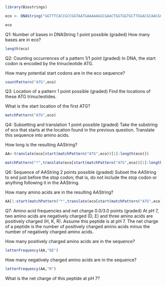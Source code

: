 

```{r}
library(Biostrings)
```


```{r}
eco <- DNAString("GGTTTCACCGCCGGTAATGAAAAAGGCGAACTGGTGGTGCTTGGACGCAACGGTTCCGACTACTCTGCTGCGGTGCTGGCTGCCTGTTTACGCGCCGATTGTTGCGAGATTTGGACGGACGTTGACGGGGTCTATACCTGCGACCCGCGTCAGGTGCCCGATGCGAGGTTGTTGAAGTCGA")

eco
```

Q1: Number of bases in DNAString
1 point possible (graded)
How many bases are in eco?
```{r}
length(eco)
```
Q2: Counting occurrences of a pattern
1/1 point (graded)
In DNA, the start codon is encoded by the trinucleotide ATG.

How many potential start codons are in the eco sequence?

```{r}
countPattern("ATG",eco)
```

Q3: Location of a pattern
1 point possible (graded)
Find the locations of these ATG trinucleotides.

What is the start location of the first ATG?

```{r}
matchPattern("ATG",eco)

```


Q4: Subsetting and translation
1 point possible (graded)
Take the substring of eco that starts at the location found in the previous question. Translate this sequence into amino acids.

How long is the resulting AAString?


```{r}
AA<-translate(eco[start(matchPattern("ATG",eco))[1]:length(eco)])


```


```{r}
matchPattern("*",translate(eco[start(matchPattern("ATG",eco))[1]:length(eco)]))

```

Q6: Sequence of AAString
2 points possible (graded)
Subset the AAString to end just before the stop codon; that is, do not include the stop codon or anything following it in the AAString.

How many amino acids are in the resulting AAString?



```{r}

AA[1:start(matchPattern("*",translate(eco[start(matchPattern("ATG",eco))[1]:length(eco)])))-1]
```


Q7: Amino acid frequencies and net charge
0.0/3.0 points (graded)
At pH 7, two amino acids are negatively charged (D, E) and three amino acids are positively charged (H, K, R). Assume this peptide is at pH 7. The net charge of a peptide is the number of positively charged amino acids minus the number of negatively charged amino acids.



How many positively charged amino acids are in the sequence?
```{r}
letterFrequency(AA,"DE")

```

How many negatively charged amino acids are in the sequence?
```{r}
letterFrequency(AA,"R")

```

What is the net charge of this peptide at pH 7?

```{r}

```



